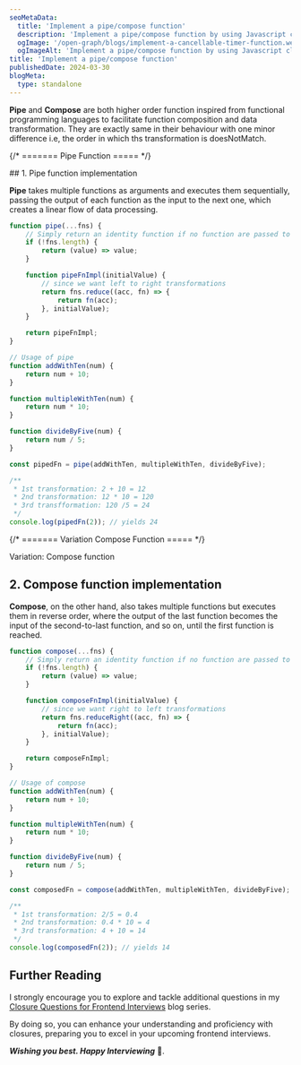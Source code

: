 ```yaml
---
seoMetaData:
  title: 'Implement a pipe/compose function'
  description: 'Implement a pipe/compose function by using Javascript closures.'
  ogImage: '/open-graph/blogs/implement-a-cancellable-timer-function.webp'
  ogImageAlt: 'Implement a pipe/compose function by using Javascript closures.'
title: 'Implement a pipe/compose function'
publishedDate: 2024-03-30
blogMeta:
  type: standalone
---
```


**Pipe** and **Compose** are both higher order function inspired from functional programming languages to facilitate function composition and data transformation. They are exactly same in their behaviour with one minor difference i.e, the order in which ths transformation is doesNotMatch.

{/* ======= Pipe Function ===== */}

<section>
## 1. Pipe function implementation

**Pipe** takes multiple functions as arguments and executes them sequentially, passing the output of each function as the input to the next one, which creates a linear flow of data processing.

```js
function pipe(...fns) {
	// Simply return an identity function if no function are passed to pipe
	if (!fns.length) {
		return (value) => value;
	}

	function pipeFnImpl(initialValue) {
		// since we want left to right transformations
		return fns.reduce((acc, fn) => {
			return fn(acc);
		}, initialValue);
	}

	return pipeFnImpl;
}

// Usage of pipe
function addWithTen(num) {
	return num + 10;
}

function multipleWithTen(num) {
	return num * 10;
}

function divideByFive(num) {
	return num / 5;
}

const pipedFn = pipe(addWithTen, multipleWithTen, divideByFive);

/**
 * 1st transformation: 2 + 10 = 12
 * 2nd transformation: 12 * 10 = 120
 * 3rd transfformation: 120 /5 = 24
 */
console.log(pipedFn(2)); // yields 24
```

</section>

{/* ======= Variation Compose Function ===== */}

<section>
<SubHeading>Variation: Compose function</SubHeading>

## 2. Compose function implementation

**Compose**, on the other hand, also takes multiple functions but executes them in reverse order, where the output of the last function becomes the input of the second-to-last function, and so on, until the first function is reached.

```js
function compose(...fns) {
	// Simply return an identity function if no function are passed to compose
	if (!fns.length) {
		return (value) => value;
	}

	function composeFnImpl(initialValue) {
		// since we want right to left transformations
		return fns.reduceRight((acc, fn) => {
			return fn(acc);
		}, initialValue);
	}

	return composeFnImpl;
}

// Usage of compose
function addWithTen(num) {
	return num + 10;
}

function multipleWithTen(num) {
	return num * 10;
}

function divideByFive(num) {
	return num / 5;
}

const composedFn = compose(addWithTen, multipleWithTen, divideByFive);

/**
 * 1st transformation: 2/5 = 0.4
 * 2nd transformation: 0.4 * 10 = 4
 * 3rd transformation: 4 + 10 = 14
 */
console.log(composedFn(2)); // yields 14
```

</section>

## Further Reading

I strongly encourage you to explore and tackle additional questions in my [Closure Questions for Frontend Interviews](/blog/closure-questions-for-frontend-interviews/ 'Find more question on closures in the closure questions for frontend Interviews blog series') blog series.

By doing so, you can enhance your understanding and proficiency with closures, preparing you to excel in your upcoming frontend interviews.

**_Wishing you best. Happy Interviewing_** 🫡.
